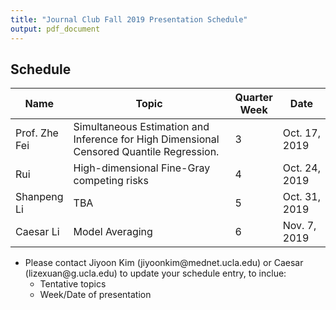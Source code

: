 ```yaml
---
title: "Journal Club Fall 2019 Presentation Schedule"
output: pdf_document
---
```


## Schedule

Name          | Topic                                                                                    | Quarter Week  | Date
------------- | ---------------------------------------------------------------------------------------- | ------------- | -------------
Prof. Zhe Fei | Simultaneous Estimation and Inference for High Dimensional Censored Quantile Regression. | 3             | Oct. 17, 2019
Rui           | High-dimensional Fine-Gray competing risks                                               | 4             | Oct. 24, 2019
Shanpeng Li   | TBA                                                                                      | 5             | Oct. 31, 2019
Caesar Li     | Model Averaging                                                                          | 6             | Nov. 7,  2019

* Please contact Jiyoon Kim (jiyoonkim@mednet.ucla.edu) or Caesar (lizexuan@g.ucla.edu) to update your schedule entry, to inclue:
  + Tentative topics
  + Week/Date of presentation